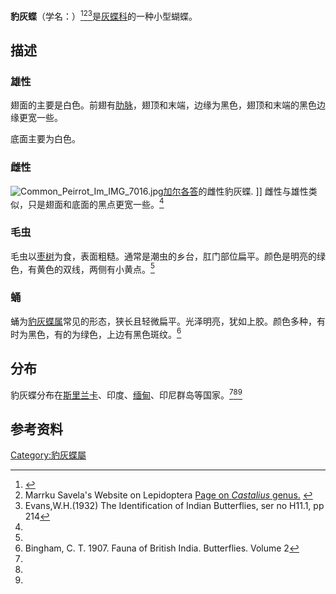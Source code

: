 {{NoteTA
|G1=Butterfly
}}
{{Speciesbox
| name = 豹灰蝶
| image = Common_Pierrot_Castalius_rosimon_by_kadavoor.JPG
| genus = Castalius
| species = rosimon
| authority = ([[约翰·克里斯蒂安·法布里丘斯|法布里丘斯]], 1775)
| synonyms = 
''Papilio rosimon'' <small>法布里丘斯, 1775</small>
}}

'''豹灰蝶'''（学名：''{{lang|la|Castalius rosimon}}''）<ref name="LepIndex Castalius rosimon">{{Cite web |url=http://internt.nhm.ac.uk/jdsml/research-curation/projects/lepindex/detail.dsml?TaxonNo=202049.0&UserID=&UserName=&&listPageURL=list%2edsml%3fsort%3dSCIENTIFIC%255fNAME%255fon%255fcard%26SCIENTIFIC%5fNAME%5fon%5fcardqtype%3dstarts%2bwith%26SCIENTIFIC%5fNAME%5fon%5fcard%3drosimon%26recLimit%3d30&searchPageURL=index%2edsml%3fSCIENTIFIC%5fNAME%5fon%5fcardqtype%3dstarts%2bwith%26sort%3dSCIENTIFIC%255fNAME%255fon%255fcard%26SCIENTIFIC%5fNAME%5fon%5fcard%3drosimon%26recLimit%3d30 |title=Card for  '''''Castalius rosimon''''' in LepIndex. Accessed 28 Jun2007. |access-date=2013-05-29 |archive-url=https://web.archive.org/web/20080510075732/http://internt.nhm.ac.uk/jdsml/research-curation/projects/lepindex/detail.dsml?TaxonNo=202049.0&UserID=&UserName=&&listPageURL=list%2Edsml%3Fsort%3DSCIENTIFIC%255fNAME%255fon%255fcard%26SCIENTIFIC%5FNAME%5Fon%5Fcardqtype%3Dstarts%2Bwith%26SCIENTIFIC%5FNAME%5Fon%5Fcard%3Drosimon%26recLimit%3D30&searchPageURL=index%2Edsml%3FSCIENTIFIC%5FNAME%5Fon%5Fcardqtype%3Dstarts%2Bwith%26sort%3DSCIENTIFIC%255fNAME%255fon%255fcard%26SCIENTIFIC%5FNAME%5Fon%5Fcard%3Drosimon%26recLimit%3D30 |archive-date=2008-05-10 |dead-url=yes }}</ref><ref name="Savela">Marrku Savela's Website on Lepidoptera [http://www.funet.fi/pub/sci/bio/life/insecta/lepidoptera/ditrysia/papilionoidea/lycaenidae/polyommatinae/castalius/index.html Page on ''Castalius'' genus.] {{Wayback|url=http://www.funet.fi/pub/sci/bio/life/insecta/lepidoptera/ditrysia/papilionoidea/lycaenidae/polyommatinae/castalius/index.html |date=20080511180052 }}</ref><ref name="Evans">Evans,W.H.(1932) The Identification of Indian Butterflies, ser no H11.1, pp 214</ref>是[[灰蝶科|灰蝶科]]的一种小型蝴蝶。

==描述==
===雄性===
翅面的主要是白色。前翅有[[鳞翅目术语表|肋脉]]，翅顶和末端，边缘为黑色，翅顶和末端的黑色边缘更宽一些。

底面主要为白色。
===雌性===
[[Image:Common_Peirrot_Im_IMG_7016.jpg|thumb]][[加尔各答|加尔各答]]的雌性豹灰蝶. ]]
雌性与雄性类似，只是翅面和底面的黑点更宽一些。<ref name="Bingham"/>

===毛虫===
毛虫以[[枣|枣树]]为食，表面粗糙。通常是潮虫的乡台，肛门部位扁平。颜色是明亮的绿色，有黄色的双线，两侧有小黄点。<ref name="Bingham"/>

===蛹===
蛹为[[豹灰蝶属|豹灰蝶属]]常见的形态，狭长且轻微扁平。光泽明亮，犹如上胶。颜色多种，有时为黑色，有的为绿色，上边有黑色斑纹。<ref name="Bingham">Bingham, C. T. 1907. Fauna of British India. Butterflies. Volume 2</ref>

==分布==
豹灰蝶分布在[[斯里兰卡|斯里兰卡]]、印度、[[缅甸|缅甸]]、印尼群岛等国家。<ref name="Savela"/><ref name="Evans"/><ref name="Bingham"/>

==参考资料==
<references/>
{{Taxonbar|from=Q3522938}}

[[Category:豹灰蝶屬|Category:豹灰蝶屬]]